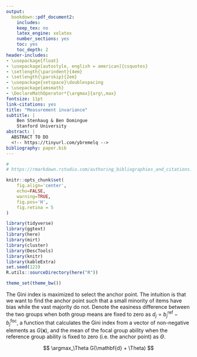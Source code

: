 ```yaml
---
output:
  bookdown::pdf_document2:
    includes:
    keep_tex: no
    latex_engine: xelatex
    number_sections: yes
    toc: yes
    toc_depth: 2
header-includes: 
- \usepackage{float}
- \usepackage[autostyle, english = american]{csquotes}
- \setlength{\parindent}{4em}
- \setlength{\parskip}{2em}
- \usepackage{setspace}\doublespacing
- \usepackage{amsmath}
- \DeclareMathOperator*{\argmax}{arg\,max}
fontsize: 11pt
link-citations: yes
title: "Measurement invariance"
subtitle: |
    Ben Stenhaug & Ben Domingue  
    Stanford University
abstract: |
  ABSTRACT TO DO
  <!-- https://tinyurl.com/ybremelq -->
bibliography: paper.bib
---
```


```r
# 
# https://rmarkdown.rstudio.com/authoring_bibliographies_and_citations.html 

knitr::opts_chunk$set(
    fig.align='center',
    echo=FALSE,
    warning=TRUE,
    fig.pos='H',
    fig.retina = 5
)

library(tidyverse)
library(ggtext)
library(here)
library(mirt)
library(cluster)
library(DescTools)
library(knitr)
library(kableExtra)
set.seed(123)
R.utils::sourceDirectory(here("R"))

theme_set(theme_bw())
```

The Gini index is maximized to select the anchor point. The intuition is that we want to find the anchor point such that a small minority of items have bias while the vast majority do not. Denote the easiness difference between the two groups when both group means are fixed to zero as $d_j = {b_j}^\text{ref} - {b_j}^\text{foc}$, a function that calculates the Gini index from a vector of non-negative elements as $G(\mathbf{x})$, and the mean of the focal group ability when the reference group ability is fixed to zero (i.e. the anchor point) as $\Theta$.

$$
\argmax_\Theta G(\mathbf{d} + \Theta)
$$
